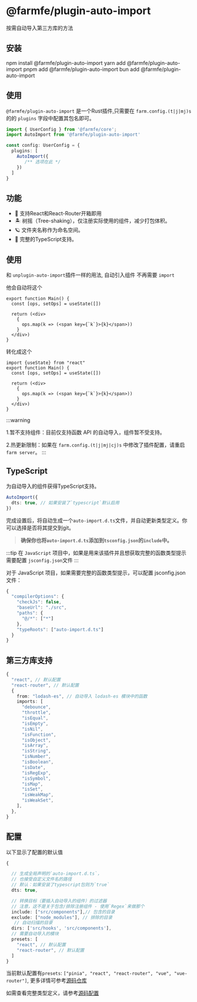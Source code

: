 
# @farmfe/plugin-auto-import

按需自动导入第三方库的方法

## 安装


<Tabs>
  <TabItem value="npm" label="npm">
    <CodeBlock>npm install @farmfe/plugin-auto-import</CodeBlock>
  </TabItem>
  <TabItem value="yarn" label="yarn">
    <CodeBlock>yarn add @farmfe/plugin-auto-import</CodeBlock>
  </TabItem>
  <TabItem value="pnpm" label="pnpm">
    <CodeBlock>pnpm add @farmfe/plugin-auto-import</CodeBlock>
  </TabItem>
    <TabItem value="bun" label="bun">
    <CodeBlock>bun add @farmfe/plugin-auto-import</CodeBlock>
  </TabItem>
</Tabs>

## 使用

`@farmfe/plugin-auto-import` 是一个Rust插件,只需要在 `farm.config.(t|j|mj)s` 的的 `plugins` 字段中配置其包名即可。

```ts {4}
import { UserConfig } from '@farmfe/core';
import AutoImport from '@farmfe/plugin-auto-import'

const config: UserConfig = {
  plugins: [
    AutoImport({
       /** 选项在此 */
    })
  ]
}
```
## 功能

- 💚 支持React和React-Router开箱即用
- 🏝 树摇（Tree-shaking），仅注册实际使用的组件，减少打包体积。
- 🪐 文件夹名称作为命名空间。
- 🦾 完整的TypeScript支持。

## 使用

和 `unplugin-auto-import`插件一样的用法, 自动引入组件 不再需要 `import`

他会自动将这个

```tsx
export function Main() {
  const [ops, setOps] = useState([])

  return (<div>
    {
      ops.map(k => (<span key={`k`}>{k}</span>))
    }
  </div>)
}
```

转化成这个

```tsx
import {useState} from "react"
export function Main() {
  const [ops, setOps] = useState([])

  return (<div>
    {
      ops.map(k => (<span key={`k`}>{k}</span>))
    }
  </div>)
}

```
:::warning

1.暂不支持组件：目前仅支持函数 API 的自动导入，组件暂不受支持。

2.热更新限制：如果在 `farm.config.(t|j|mj|cj)s` 中修改了插件配置，请重启 `farm server`。
:::

## TypeScript

为自动导入的组件获得TypeScript支持。

```ts
AutoImport({
  dts: true, // 如果安装了`typescript`默认启用
})
```

完成设置后，将自动生成一个`auto-import.d.ts`文件，并自动更新类型定义。你可以选择是否将其提交到git。

> **确保你也将`auto-import.d.ts`添加到`tsconfig.json`的`include`中。**

:::tip
在 `JavaScript` 项目中，如果是用来该插件并且想获取完整的函数类型提示 需要配置 `jsconfig.json`文件
:::

对于 JavaScript 项目，如果需要完整的函数类型提示，可以配置 jsconfig.json 文件：

```js
{
  "compilerOptions": {
    "checkJs": false,
    "baseUrl": "./src",
    "paths": {
      "@/*": ["*"]
    },
    "typeRoots": ["auto-import.d.ts"]
  }
}
```

## 第三方库支持
```ts
{
  "react", // 默认配置
  "react-router", // 默认配置
  {
    from: "lodash-es", // 自动导入 lodash-es 模块中的函数
    imports: [
      "debounce",
      "throttle",
      "isEqual",
      "isEmpty",
      "isNil",
      "isFunction",
      "isObject",
      "isArray",
      "isString",
      "isNumber",
      "isBoolean",
      "isDate",
      "isRegExp",
      "isSymbol",
      "isMap",
      "isSet",
      "isWeakMap",
      "isWeakSet",
    ],
  },
}
```


## 配置
以下显示了配置的默认值
```ts
{

  // 生成全局声明的`auto-import.d.ts`，
  // 也接受自定义文件名的路径
  // 默认：如果安装了typescript包则为`true`
  dts: true,

  // 转换目标（要插入自动导入的组件）的过滤器
  // 注意，这不是关于包含/排除注册组件 - 使用`Regex`来做那个
  include: ["src/components"],// 包含的目录
  exclude: ["node_modules"], // 排除的目录
   // 自动扫描的目录
  dirs: ['src/hooks', 'src/components'],
  // 需要自动导入的模块
  presets: [
    "react", // 默认配置
    "react-router", // 默认配置
  ]
}


```
当前默认配置有`presets`: `["pinia", "react", "react-router", "vue", "vue-router"]`, 更多详情可参考[源码仓库](https://github.com/farm-fe/plugins/blob/main/rust-plugins/auto-import/src/presets/mod.rs)

如需查看完整类型定义，请参考[源码配置](https://github.com/farm-fe/plugins/blob/main/rust-plugins/auto-import/options.d.ts)
